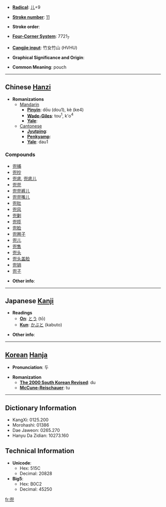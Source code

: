 * '''[[Wiktionary:Chinese radical index| Radical]]''': [[Wiktionary:Chinese radical index 儿|儿]]+9

* '''[[Wiktionary:Chinese total strokes index|Stroke number]]''': [[Wiktionary:Chinese total strokes index 11|11]]

* '''Stroke order''': 

* '''[[Wiktionary:Chinese four corner index|Four-Corner System]]''': 7721<sub>7</sub>

* '''[[Wiktionary:Chinese Cangjie index|Cangjie input]]''': 竹女竹山 (HVHU)

* '''Graphical Significance and Origin''': 

* '''Common Meaning''': pouch

----

== Chinese [[Hanzi]] ==

* '''Romanizations'''
** [[Mandarin]]
*** '''[[Pinyin]]''': dōu (dou1), kè (ke4)
*** '''[[Wade-Giles]]''': tou<sup>1</sup>, k'o<sup>4</sup>
*** '''[[Yale]]''': 
**[[Cantonese]]
***'''[[Jyutping]]''':
***'''[[Penkyamp]]''': 
***'''[[Yale]]''': dau1

===Compounds===
*[[兜捕]]
*[[兜抄]]
*[[兜底]], [[兜底儿]]
*[[兜兜]]
*[[兜兜裤儿]]
*[[兜兜嘴儿]]
*[[兜肚]]
*[[兜风]]
*[[兜剿]]
*[[兜揽]]
*[[兜脸]]
*[[兜圈子]]
*[[兜儿]]
*[[兜售]]
*[[兜头]]
*[[兜头盖脸]]
*[[兜销]]
*[[兜子]]

* '''Other info''': 

----

== Japanese [[Kanji]] ==

* '''Readings'''
** '''[[On]]''': [[とう]] (tō)
** '''[[Kun]]''': [[かぶと]] (kabuto)

* '''Other info''':  

----

== [[Korean]] [[Hanja]] ==

* '''Pronunciation''': 두

* '''Romanization'''
** '''[[The 2000 South Korean Revised Romanization|The 2000 South Korean Revised]]''': du
** '''[[McCune-Reischauer]]''': tu

----

== Dictionary Information ==

* KangXi: 0125.200
* Morohashi: 01386
* Dae Jaweon: 0265.270
* Hanyu Da Zidian: 10273.160

== Technical Information ==

* '''Unicode''':
** Hex: 515C
** Decimal: 20828
* '''Big5''':
** Hex: B0C2
** Decimal: 45250

[[fr:兜]]